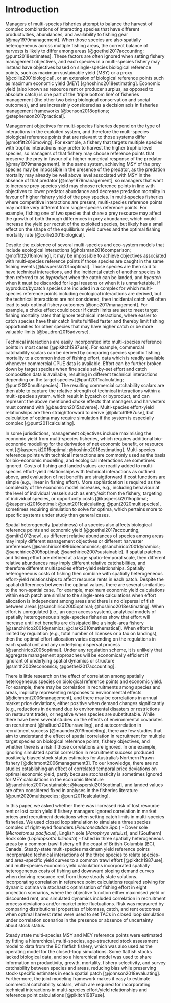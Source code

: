 # Introduction

Managers of multi-species fisheries attempt to balance the harvest of 
complex combinations of interacting species that have different 
productivities, abundances, and availability to fishing gear 
[@may1979management]. When those species are also spatially heterogeneous 
across multiple fishing areas, the correct balance of harvests is likely
to differ among areas [@goethel2017accounting; @punt2018estimates]. These 
factors are often ignored when setting fishery management objectives, and 
each species in a multi-species fishery 
may instead have objectives based on single-species biological reference 
points, such as maximum sustainable yield (MSY) or a proxy 
[@collie2001biological], or an extension of biological reference points such 
as maximum economic yield (MEY) [@hoshino2018estimating]. Economic yield 
(also known as resource rent or producer surplus, as opposed to absolute 
catch) is one part of the 'triple bottom line' of fisheries management 
(the other two being biological conservation and social outcomes), and 
are increasinly considered as a decision axis in fisheries management 
frameworks [@benson2018options; @stephenson2017practical].

Management objectives for multi-species fisheries depend on the type of 
interactions in the exploited system, and therefore the multi-species 
biological reference points that are relevant to those systems differ 
[@moffitt2016moving]. For example, a fishery that targets multiple species 
with trophic interactions may prefer to harvest the higher trophic level 
species, so managers of that fishery may choose reference points that
preserve the prey in favour of a higher numerical response of
the predator [@may1979management]. In the same system, achieving
MSY of the prey species may be impossible in the presence of the predator, 
as the predation mortality may already be well above level associated 
with MSY in the absence of that predator [@may1979management],
so managers that want to increase prey species yield may choose
reference points in line with objectives to lower predator abundance 
and decrease predation mortality in favour of higher fishery yield
of the prey species. In multi-species fisheries where competitive 
interactions are present, multi-species reference points may not be 
very different from single-species reference points. For example, 
fishing one of two species that share a prey resource may affect the 
growth of both through differences in prey abundance, which could increase 
the yield per recruit of the exploited species, but likely has a small 
effect on the shape of the equilibrium yield curves and the optimal
fishing mortality rate [@collie2001biological].

Despite the existence of several multi-species and eco-system models that 
include ecological interactions [@holsman2016comparison; @moffitt2016moving], 
it may be impossible to achieve objectives associated with multi-species 
reference points if those species are caught in the same fishing events 
[@kasperski2015optimal]. Those species are then said to have 
technical interactions, and the incidental catch of another species is 
then referred to as *byproduct* when the catch can be landed, and *bycatch* 
when it must be discarded for legal reasons or when it is unmarketable. 
If byproduct/bycatch species are included in a complex for which 
multi-species reference points including ecological interactions are 
derived, but the technical interactions are not considered, then incidental 
catch  will often lead to sub-optimal fishery outcomes [@ono2017management]. 
For example, a choke effect could occur if catch limits are set to meet 
target fishing mortality rates that ignore technical interactions, where 
easier to catch species have their catch limits fulfilled faster and thereby
limit fishing opportunities for other species that may have higher catch 
or be more valuable limits [@baudron2015adverse].

<!-- Data limitations also frustrate attempts to estimate single- or multi-species 
reference points and achieve associated objectives. Estimating reference 
points in a single species context requires sufficient data for fitting age 
structured models, as age data provides signals to help estimate fishery 
selectivity, total mortality, and recruitment. When age data are limited, 
strong assumptions about selectivity, mortality or recruitment parameters 
must be made, or lower complexity models that may overlook important processes 
(such as age-specific mortality or maturation delays) must be used, which 
can lead to biased estimates of stock status and biological reference points. 
Alternatively, length compositions are sometimes used when age data is missing 
[@rudd2017accounting], but those data are sometimes concentrated around the 
asymptotic length of a species, especially for fast growing 
species that are rarely encountered by surveys or commercial effort at 
young ages. Without observations of young fish that clearly signal 
discrete year classes, recruitment, mortality, and selectivity estimates 
are difficult to resolve using length data only. Multi-species reference 
points derived from complex multi-species models that include ecological 
interactions have even higher data requirements, such as diet data that 
are more costly to collect and often require additional survey effort over 
standard fishery monitoring [@holsman2016comparison]. All of this makes 
multi-species reference points based on ecological interactions practically 
out of reach for fisheries where data that can help resolve those 
interactions is lacking. For both single- and multi-species cases, 
increased uncertainty in recruitment, mortality, and selectivity 
parameters increases the uncertainty in reference point estimates that 
rely on those parameters, which may in turn create bias in the expected 
outcomes from management actions. -->

Technical interactions are easily incorporated into multi-species
reference points in most cases [@pikitch1987use]. For
example, commercial catchability scalars can be derived by comparing
species specific fishing mortality to a common index of fishing effort, 
data which is readily available whenever commercial CPUE data
is available. Effort can be further broken down by target species when 
fine scale set-by-set effort and catch composition data is available, 
resulting in different technical interactions depending on the
target species [@punt2011calculating; @punt2020multispecies].
The resulting commercial catchability scalars are then able to capture
the relative strength of technical interactions within a multi-species
system, which result in bycatch or byproduct, and can represent the
above mentioned choke effects that managers and harvesters must contend 
with [@baudron2015adverse]. Multi-species effort-yield relationships are 
then straightforward to derive [@pikitch1987use], but calculation of 
optima may require simulation if the system is especially complex
[@punt2011calculating]. 

In some jurisdictions, management objectives include maximising the 
economic yield from multi-species fisheries, which requires additional
bio-economic modelling for the derivation of net economic benefit,
or resource rent [@kasperski2015optimal; @hoshino2018estimating]. 
Multi-species reference points with technical interactions are 
commonly used as the basis for bio-economic modelling, and 
ecological interactions are sometimes ignored. Costs of fishing and 
landed values are readily added to multi-species effort-yield 
relationships with technical interactions as outlined above, and evaluation 
of net benefits are straigtforward if cost functions are simple (e.g., 
linear in fishing effort). More sophistication is 
required as the complexity of the economic model increases, e.g., including 
behaviour at the level of individual vessels such as entry/exit from the 
fishery, targeting of individual species, or opportunity costs 
[@kasperski2015optimal; @kasperski2016optimal; @punt2011calculating; 
@punt2020multispecies], sometimes requiring simulation to solve for optima, 
which pertains more to specific systems under study than general cases.

Spatial heterogeneity (patchiness) of a species also affects biological
reference points and economic yield [@goethel2017accounting; 
@smith2012new], as different relative abundances of species among areas may 
imply different management objectives or different harvester preferences 
[@sanchirico1999bioeconomics; @sanchirico2001dynamics; 
@sanchirico2005optimal; @sanchirico2007sustainable]. If spatial patches and 
fishing effort are defined at a large spatio-temporal scale, then different 
relative abundances may imply different relative catchabilities, and 
therefore different multispecies effort-yield relationships. Spatially 
heterogeneous costs of fishing then combine with spatially heterogeneous 
effort-yield relationships to affect resource rents in each patch. 
Despite the spatial differences between the optimal values, there are several 
similarities to the non-spatial case. For example, maximum economic yield 
calculations within each patch are similar to the single-area calculations 
when effort allocation is independent among areas and there is no dispersal 
of fish between areas [@sanchirico2005optimal; @hoshino2018estimating].
When effort is unregulated (i.e., an open access system), analytical models 
of spatially heterogeneous single-species fisheries show that effort will 
increase until net benefits are dissipated like a single-area fishery 
[@sanchirico2001dynamics; @clark2010mathematical]. When effort is limited 
by regulation (e.g., total number of licenses or a tax on landings), then 
the optimal effort allocation varies depending on the regulations in each 
spatial unit and any underlying dispersal process [@sanchirico2005optimal].
Under any regulation scheme, it is unlikely that aggregate management 
approaches will be economically efficient if ignorant of underlying 
spatial dynamics or structure [@smith2009economics; @goethel2017accounting].

<!-- Despite recent research interest in including spatial and multi-species 
extensions to economic analyses [@smith2012new], general (analytical) 
economic results are sometimes of limited practical use for setting 
objectives and/or choosing reference points in commercial fisheries 
controlled by catch shares (e.g., individual transferrable quotas). Often,
simplifying assumptions must be made so that analytical techniques can be
applied, such as simpler population dynamics models, ignoring stochasticity, 
or restricting to a simple fishery dynamics regime 
such as open access or a single operator. While simpler population dynamics
(usually logistic models) are the most popular choice for bio-economic 
analyses, they are the least problematic in terms of applications to 
real fisheries systems, as the relative rankings of outcomes (e.g., profits) 
are preserved under the simplified dynamics. In some cases, restricting to 
simpler fishery dynamics, such as open access [@sanchirico1999bioeconomics] 
or escapement goals [@costello2008optimal] is often unrealistic when 
fisheries are controlled by catch shares; however, if friction due 
to quota transfers is ignored, using catch shares to manage a fishery with
output controls such as individual transferrable quotas can be considered
a "sole operator". 

While general results are more widely applicable and can guide decisions and 
research at a high level, system specific results have strategic value for 
the system in which they are derived [@hoshino2018estimating; 
@benson2018options]. For example, a study of the multi-species northern prawn 
fishery in Australia found that the choice of population dynamics model for 
individual species (often determined by available data) has a large effect on 
the management advice for all species, given a control rule derived from a 
multi-species bio-economic model [@punt2011calculating]. In the spatially 
heterogeneous multi-species snow and Tanner crab fishery in Alaska, the choice 
of a spatial or non-spatial assessment had little effect on the estimates of
absolute biomass levels, but differences in technical interactions between
areas in the spatial models implied different optimal fishing effort levels
and allocations than non-spatial models [@punt2020multispecies], where spatial
heterogeneity implied different fishery profitabilities under all fishing 
strategies (including those based on maximimising economic yield) than the 
non-spatial case. 
 -->

There is little research on the effect of correlation among spatially
heterogeneous species on biological reference points and economic yield.
For example, there may be correlation in recruitments among species and 
areas, implicitly representing responses to environmental effects 
[@dichmont2006management], and there may be correlations in annual market 
price deviations, either positive when demand changes significantly (e.g., 
reductions in demand due to environmental disasters or restrictions
on restaurant trade), or negative when species are substitutable.
While there have been several studies on the effects of environmental
covariates on recruitment [@haltuch2019unraveling], and autocorrelation
in recruitment success [@maunder2019modeling], there are few studies that 
aim to understand the effect of spatial correlation in recruitment for 
multiple target species on biological reference points, fishery objectives, 
and whether there is a risk if those correlations are ignored. In one
example, ignoring simulated spatial correlation in recruitment success 
produced positively biased stock status estimates for Australia's Northern 
Prawn fishery [@dichmont2006management3]. To our knowledge, there are no
studies establishing an effect of correlated temporal price deviations on
optimal economic yield, partly because stochasticity is sometimes ignored
for MEY calculations in the economic literature [@sanchirico2007sustainable; 
@kasperski2015optimal], and landed values are often considered fixed in
analyses in the fisheries literature [@punt2020multispecies; 
@punt2011calculating].

<!-- Despite more commonly having higher model complexity in biological aspects, 
there are some economic components of bio-economic models in the fisheries 
literature that are often simplified. For example, most fisheries economic 
yield calculations apply an average revenue model, where a species' ex-vessel 
price is the same, regardless of the quantity landed or the annual quota. 
While there is evidence that this may be true within a year because 
operators can negotiate contract prices with processors based in individual
quota allocations [@kasperski2015optimal], the landed value likely changes 
from year to year, especially if the quota changes significantly for a high 
value species. Including price responses to catch or quota could in fact
lead to transfers of consumer to producer surplus, as harvesters will
tend to catch less to increase their profit margins through higher landed 
values and lower costs of fishing [@pascoe2018offsetting]. Similarly, cost 
functions are also usually simplified in fisheries literature.
While it is difficult to capture all fishing costs, some cost functions are 
simply linear with fishing effort, excluding capital costs, social costs 
(e.g. market failures), and ignoring whether a fishery is even able to 
achieve certain effort levels given limits on capital. Based on this, 
MEY estimates can be characterised as upper bounds on the true value 
[@punt2020multispecies]. -->

In this paper, we asked whether there was increased risk of lost
resource rent or lost catch yield if fishery managers ignored correlation 
in market prices and recruitment deviations when setting catch limits
in multi-species fisheries. We used closed loop simulation to simulate
a three species complex of right-eyed flounders (*Pleuronectidae Spp.*) - 
Dover sole (*Microstomus pacificus*), English sole (*Parophrys vetulus*), 
and (Southern) Rock sole (*Lepidopsetta bilineata*) - fished in three 
spatially heterogeneous areas by a common trawl 
fishery off the coast of British Columbia (BC), Canada. Steady-state 
multi-species maximum yield reference points incorporated technical 
interactions of the three species to relate species- and area-specific 
yield curves to a common trawl effort [@pikitch1987use],
and multi-species economic yield calculations incorporated spatially 
heterogeneous costs of fishing and downward sloping demand curves when 
deriving resource rent from those steady state solutions. 
Incorporating correlation in reference point calculations required solving 
for dynamic optima via stochastic optimisation of fishing effort in 
eight projection scenarios, where the objective function either maximised 
yield or discounted rent, and simulated dynamics included correlation
in recruitment process deviations and/or market price fluctuations. Risk 
was measured by comparing distributional properties of biomass, catch, 
and rent outcomes when optimal harvest rates were used to set TACs 
in closed loop simulation under correlation scenarios in the presence 
or absence of uncertainty about stock status.

Steady state multi-species MSY and MEY reference points were estimated by 
fitting a hierarchical, multi-species, age-structured stock assessment 
model to data from the BC flatfish fishery, which was also used as the
operating model for the closed-loop simulations. Some flatfish stocks lacked 
biological data, and so a hierarchical model was used to share information 
on productivity, growth, mortality, fishery selectivity, and survey
catchability between species and areas, reducing bias while preserving 
stock-specific estimates in each spatial patch [@johnson2018evaluating]. 
Furthermore, the joint modeling framework makes it easy to estimate 
commercial catchability scalars, which are required for incorporating 
technical interactions in multi-species effort/yield relationships and 
reference point calculations [@pikitch1987use]. 
